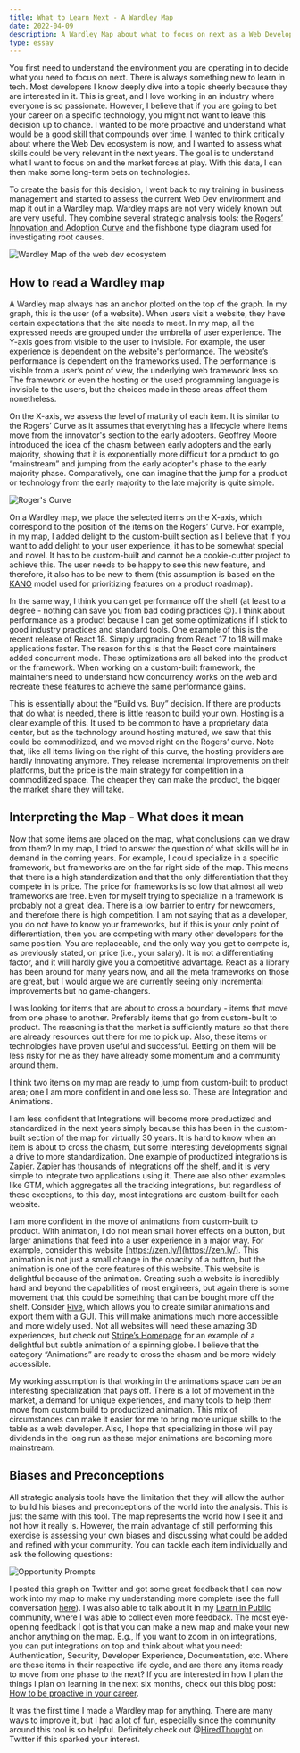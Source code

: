 ```yaml
---
title: What to Learn Next - A Wardley Map
date: 2022-04-09
description: A Wardley Map about what to focus on next as a Web Developer
type: essay
---
```


You first need to understand the environment you are operating in to decide what you need to focus on next. There is always something new to learn in tech. Most developers I know deeply dive into a topic sheerly because they are interested in it. This is great, and I love working in an industry where everyone is so passionate. However, I believe that if you are going to bet your career on a specific technology, you might not want to leave this decision up to chance. I wanted to be more proactive and understand what would be a good skill that compounds over time. I wanted to think critically about where the Web Dev ecosystem is now, and I wanted to assess what skills could be very relevant in the next years. The goal is to understand what I want to focus on and the market forces at play. With this data, I can then make some long-term bets on technologies.

To create the basis for this decision, I went back to my training in business management and started to assess the current Web Dev environment and map it out in a Wardley map. Wardley maps are not very widely known but are very useful. They combine several strategic analysis tools: the [Rogers’ Innovation and Adoption Curve](https://en.wikipedia.org/wiki/Diffusion_of_innovations) and the fishbone type diagram used for investigating root causes.

![Wardley Map of the web dev ecosystem](./assets/wardley-map-of-the-web-dev-ecosystem.png)

## How to read a Wardley map

A Wardley map always has an anchor plotted on the top of the graph. In my graph, this is the user (of a website). When users visit a website, they have certain expectations that the site needs to meet. In my map, all the expressed needs are grouped under the umbrella of user experience. The Y-axis goes from visible to the user to invisible. For example, the user experience is dependent on the website's performance. The website’s performance is dependent on the frameworks used. The performance is visible from a user’s point of view, the underlying web framework less so. The framework or even the hosting or the used programming language is invisible to the users, but the choices made in these areas affect them nonetheless.

On the X-axis, we assess the level of maturity of each item. It is similar to the Rogers’ Curve as it assumes that everything has a lifecycle where items move from the innovator's section to the early adopters. Geoffrey Moore introduced the idea of the chasm between early adopters and the early majority, showing that it is exponentially more difficult for a product to go “mainstream” and jumping from the early adopter's phase to the early majority phase. Comparatively, one can imagine that the jump for a product or technology from the early majority to the late majority is quite simple.

![Roger's Curve](./assets/rogers-curve.png)

On a Wardley map, we place the selected items on the X-axis, which correspond to the position of the items on the Rogers’ Curve. For example, in my map, I added delight to the custom-built section as I believe that if you want to add delight to your user experience, it has to be somewhat special and novel. It has to be custom-built and cannot be a cookie-cutter project to achieve this. The user needs to be happy to see this new feature, and therefore, it also has to be new to them (this assumption is based on the [KANO](https://www.productplan.com/glossary/kano-model) model used for prioritizing features on a product roadmap).

In the same way, I think you can get performance off the shelf (at least to a degree - nothing can save you from bad coding practices 😉). I think about performance as a product because I can get some optimizations if I stick to good industry practices and standard tools. One example of this is the recent release of React 18. Simply upgrading from React 17 to 18 will make applications faster. The reason for this is that the React core maintainers added concurrent mode. These optimizations are all baked into the product or the framework. When working on a custom-built framework, the maintainers need to understand how concurrency works on the web and recreate these features to achieve the same performance gains.

This is essentially about the “Build vs. Buy” decision. If there are products that do what is needed, there is little reason to build your own. Hosting is a clear example of this. It used to be common to have a proprietary data center, but as the technology around hosting matured, we saw that this could be commoditized, and we moved right on the Rogers’ curve. Note that, like all items living on the right of this curve, the hosting providers are hardly innovating anymore. They release incremental improvements on their platforms, but the price is the main strategy for competition in a commoditized space. The cheaper they can make the product, the bigger the market share they will take.

## Interpreting the Map - What does it mean

Now that some items are placed on the map, what conclusions can we draw from them? In my map, I tried to answer the question of what skills will be in demand in the coming years. For example, I could specialize in a specific framework, but frameworks are on the far right side of the map. This means that there is a high standardization and that the only differentiation that they compete in is price. The price for frameworks is so low that almost all web frameworks are free. Even for myself trying to specialize in a framework is probably not a great idea. There is a low barrier to entry for newcomers, and therefore there is high competition. I am not saying that as a developer, you do not have to know your frameworks, but if this is your only point of differentiation, then you are competing with many other developers for the same position. You are replaceable, and the only way you get to compete is, as previously stated, on price (i.e., your salary). It is not a differentiating factor, and it will hardly give you a competitive advantage. React as a library has been around for many years now, and all the meta frameworks on those are great, but I would argue we are currently seeing only incremental improvements but no game-changers.

I was looking for items that are about to cross a boundary - items that move from one phase to another. Preferably items that go from custom-built to product. The reasoning is that the market is sufficiently mature so that there are already resources out there for me to pick up. Also, these items or technologies have proven useful and successful. Betting on them will be less risky for me as they have already some momentum and a community around them.

I think two items on my map are ready to jump from custom-built to product area; one I am more confident in and one less so. These are Integration and Animations.

I am less confident that Integrations will become more productized and standardized in the next years simply because this has been in the custom-built section of the map for virtually 30 years. It is hard to know when an item is about to cross the chasm, but some interesting developments signal a drive to more standardization. One example of productized integrations is [Zapier](https://zapier.com/explore). Zapier has thousands of integrations off the shelf, and it is very simple to integrate two applications using it. There are also other examples like GTM, which aggregates all the tracking integrations, but regardless of these exceptions, to this day, most integrations are custom-built for each website.

I am more confident in the move of animations from custom-built to product. With animation, I do not mean small hover effects on a button, but larger animations that feed into a user experience in a major way. For example, consider this website [https://zen.ly/](https://zen.ly/). This animation is not just a small change in the opacity of a button, but the animation is one of the core features of this website. This website is delightful because of the animation. Creating such a website is incredibly hard and beyond the capabilities of most engineers, but again there is some movement that this could be something that can be bought more off the shelf. Consider [Rive](https://rive.app/), which allows you to create similar animations and export them with a GUI. This will make animations much more accessible and more widely used. Not all websites will need these amazing 3D experiences, but check out [Stripe’s Homepage](https://stripe.com/en-mt) for an example of a delightful but subtle animation of a spinning globe. I believe that the category “Animations” are ready to cross the chasm and be more widely accessible.

My working assumption is that working in the animations space can be an interesting specialization that pays off. There is a lot of movement in the market, a demand for unique experiences, and many tools to help them move from custom build to productized animation. This mix of circumstances can make it easier for me to bring more unique skills to the table as a web developer. Also, I hope that specializing in those will pay dividends in the long run as these major animations are becoming more mainstream.

## Biases and Preconceptions

All strategic analysis tools have the limitation that they will allow the author to build his biases and preconceptions of the world into the analysis. This is just the same with this tool. The map represents the world how I see it and not how it really is. However, the main advantage of still performing this exercise is assessing your own biases and discussing what could be added and refined with your community. You can tackle each item individually and ask the following questions:

![Opportunity Prompts](./assets/opportunity-prompts.png)

I posted this graph on Twitter and got some great feedback that I can now work into my map to make my understanding more complete (see the full conversation [here](https://twitter.com/maxklammer/status/1510515945520914437)). I was also able to talk about it in my [Learn in Public](https://www.learninpublic.org/) community, where I was able to collect even more feedback. The most eye-opening feedback I got is that you can make a new map and make your new anchor anything on the map. E.g., If you want to zoom in on integrations, you can put integrations on top and think about what you need: Authentication, Security, Developer Experience, Documentation, etc. Where are these items in their respective life cycle, and are there any items ready to move from one phase to the next? If you are interested in how I plan the things I plan on learning in the next six months, check out this blog post: [How to be proactive in your career](https://maxklammer.com/blog/how-to-be-proactive-in-your-career/).

It was the first time I made a Wardley map for anything. There are many ways to improve it, but I had a lot of fun, especially since the community around this tool is so helpful. Definitely check out @[HiredThought](https://twitter.com/HiredThought) on Twitter if this sparked your interest.

<Tweet tweetLink="maxklammer/status/1510515945520914437" />

